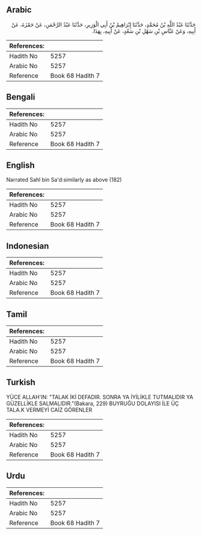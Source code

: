 ## Arabic


<div dir="rtl" lang="ar" style={{fontSize:'larger',backgroundColor:'#f8f9fa',padding:20}}>
حَدَّثَنَا عَبْدُ اللَّهِ بْنُ مُحَمَّدٍ، حَدَّثَنَا إِبْرَاهِيمُ بْنُ أَبِي الْوَزِيرِ، حَدَّثَنَا عَبْدُ الرَّحْمَنِ، عَنْ حَمْزَةَ، عَنْ أَبِيهِ، وَعَنْ عَبَّاسِ بْنِ سَهْلِ بْنِ سَعْدٍ، عَنْ أَبِيهِ، بِهَذَا‏.‏
</div>
<div style={{backgroundColor:'#f8f9fa',padding:20, marginBottom: 10}}><table> <thead> <tr> <th>References:</th> <th></th> </tr> </thead> <tbody><tr><td>Hadith No</td><td>5257</td></tr><tr><td>Arabic No</td><td>5257</td></tr><tr><td>Reference</td><td>Book 68 Hadith 7</td></tr></tbody></table></div>

## Bengali


<div dir="ltr" lang="bn" style={{fontSize:'larger',backgroundColor:'#f8f9fa',padding:20}}>

</div>
<div style={{backgroundColor:'#f8f9fa',padding:20, marginBottom: 10}}><table> <thead> <tr> <th>References:</th> <th></th> </tr> </thead> <tbody><tr><td>Hadith No</td><td>5257</td></tr><tr><td>Arabic No</td><td>5257</td></tr><tr><td>Reference</td><td>Book 68 Hadith 7</td></tr></tbody></table></div>

## English


<div dir="ltr" lang="en" style={{fontSize:'larger',backgroundColor:'#f8f9fa',padding:20}}>
Narrated Sahl bin Sa'd:similarly as above (182)
</div>
<div style={{backgroundColor:'#f8f9fa',padding:20, marginBottom: 10}}><table> <thead> <tr> <th>References:</th> <th></th> </tr> </thead> <tbody><tr><td>Hadith No</td><td>5257</td></tr><tr><td>Arabic No</td><td>5257</td></tr><tr><td>Reference</td><td>Book 68 Hadith 7</td></tr></tbody></table></div>

## Indonesian


<div dir="ltr" lang="id" style={{fontSize:'larger',backgroundColor:'#f8f9fa',padding:20}}>

</div>
<div style={{backgroundColor:'#f8f9fa',padding:20, marginBottom: 10}}><table> <thead> <tr> <th>References:</th> <th></th> </tr> </thead> <tbody><tr><td>Hadith No</td><td>5257</td></tr><tr><td>Arabic No</td><td>5257</td></tr><tr><td>Reference</td><td>Book 68 Hadith 7</td></tr></tbody></table></div>

## Tamil


<div dir="ltr" lang="ta" style={{fontSize:'larger',backgroundColor:'#f8f9fa',padding:20}}>

</div>
<div style={{backgroundColor:'#f8f9fa',padding:20, marginBottom: 10}}><table> <thead> <tr> <th>References:</th> <th></th> </tr> </thead> <tbody><tr><td>Hadith No</td><td>5257</td></tr><tr><td>Arabic No</td><td>5257</td></tr><tr><td>Reference</td><td>Book 68 Hadith 7</td></tr></tbody></table></div>

## Turkish


<div dir="ltr" lang="tr" style={{fontSize:'larger',backgroundColor:'#f8f9fa',padding:20}}>
YÜCE ALLAH'IN: "TALAK İKİ DEFADIR. SONRA YA İYİLİKLE TUTMALIDIR YA GÜZELLİKLE SALMALIDIR."(Bakara, 229) BUYRUĞU DOLAYISI İLE ÜÇ TALA.K VERMEYİ CAİZ GÖRENLER
</div>
<div style={{backgroundColor:'#f8f9fa',padding:20, marginBottom: 10}}><table> <thead> <tr> <th>References:</th> <th></th> </tr> </thead> <tbody><tr><td>Hadith No</td><td>5257</td></tr><tr><td>Arabic No</td><td>5257</td></tr><tr><td>Reference</td><td>Book 68 Hadith 7</td></tr></tbody></table></div>

## Urdu


<div dir="rtl" lang="ur" style={{fontSize:'larger',backgroundColor:'#f8f9fa',padding:20}}>

</div>
<div style={{backgroundColor:'#f8f9fa',padding:20, marginBottom: 10}}><table> <thead> <tr> <th>References:</th> <th></th> </tr> </thead> <tbody><tr><td>Hadith No</td><td>5257</td></tr><tr><td>Arabic No</td><td>5257</td></tr><tr><td>Reference</td><td>Book 68 Hadith 7</td></tr></tbody></table></div>